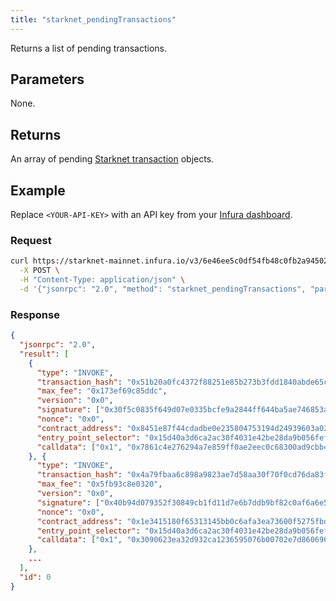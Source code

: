 ```yaml
---
title: "starknet_pendingTransactions"
---
```



Returns a list of pending transactions.

## Parameters

None.

## Returns

An array of pending
[Starknet transaction](https://docs.starknet.io/documentation/architecture_and_concepts/Network_Architecture/transactions/)
objects.

## Example

Replace `<YOUR-API-KEY>` with an API key from your [Infura dashboard](https://infura.io/dashboard).

### Request

<Tabs>
<TabItem value="curl">

```bash
curl https://starknet-mainnet.infura.io/v3/6e46ee5c0df54fb48c0fb2a94502c42a \
  -X POST \
  -H "Content-Type: application/json" \
  -d '{"jsonrpc": "2.0", "method": "starknet_pendingTransactions", "params": [], "id": 0}'
```

</TabItem>
</Tabs>

### Response

<Tabs>
<TabItem value="JSON">

```json
{
  "jsonrpc": "2.0",
  "result": [
    {
      "type": "INVOKE",
      "transaction_hash": "0x51b20a0fc4372f88251e85b273b3fdd1840abde65cd65861691abd8eae8ae24",
      "max_fee": "0x173ef69c85ddc",
      "version": "0x0",
      "signature": ["0x30f5c0835f649d07e0335bcfe9a2844ff644ba5ae746853ac607b304f4ef551", "0x87428cbd6d283c49652003effa075d1479f6ca24e7e6dae5da5e16a587875"],
      "nonce": "0x0",
      "contract_address": "0x8451e87f44cdadbe0e235804753194d24939603a025324ca380e73806e39a6",
      "entry_point_selector": "0x15d40a3d6ca2ac30f4031e42be28da9b056fef9bb7357ac5e85627ee876e5ad",
      "calldata": ["0x1", "0x7861c4e276294a7e859ff0ae2eec0c68300ad9cbb43219db907da9bad786488", "0x2f0b3c5710379609eb5495f1ecd348cb28167711b73609fe565a72734550354", "0x0", "0x3", "0x3", "0x697066733a2f2f516d543577517453516e4a4173423550377a76436e787574", "0x6d70424b515a756a624e666444734b664c515a363933", "0x0", "0x5"]
    }, {
      "type": "INVOKE",
      "transaction_hash": "0x4a79fbaa6c898a9823ae7d58aa30f70f0cd76da83fcc796b0e8f686d714837a",
      "max_fee": "0x5fb93c8e0320",
      "version": "0x0",
      "signature": ["0x40b94d079352f30849cb1fd11d7e6b7ddb9bf82c0af6a6e59821a1c72607592", "0x7d25b96e4e2664ae0a9aaecf523242a5769773b4a1d2753db97711782fea1c9"],
      "nonce": "0x0",
      "contract_address": "0x1e3415180f65313145bb0c6afa3ea73600f5275fbd22c526bbff5de7f9532ee",
      "entry_point_selector": "0x15d40a3d6ca2ac30f4031e42be28da9b056fef9bb7357ac5e85627ee876e5ad",
      "calldata": ["0x1", "0x3090623ea32d932ca1236595076b00702e7d860696faf300ca9eb13bfe0a78c", "0x2d4c8ea4c8fb9f571d1f6f9b7692fff8e5ceaf73b1df98e7da8c1109b39ae9a", "0x0", "0x2", "0x2", "0x2a92f0f860bf7c63fb9ef42cff4137006b309e0e6e1484e42d0b5511959414d", "0x1", "0x3"]
    },
    ...
  ],
  "id": 0
}
```

</TabItem>
</Tabs>
